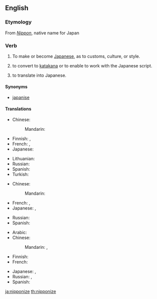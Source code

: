 ==English==

===Etymology===
From ''[[Nippon]]'', native name for Japan

===Verb===
{{en-verb|nipponiz|ing}}

# {{transitive}} To make or become [[Japanese]], as to customs, culture, or style.
# {{transitive}} to convert to [[katakana]] or to enable to work with the Japanese script.
# {{transitive}} to translate into Japanese.

====Synonyms====
* [[japanise]]

====Translations====
{{trans-top|to make or become more Japanese}}
* Chinese:
*: Mandarin: {{t-|cmn|日本化|tr=Rìběnhuà|sc=Hani}}
* Finnish: {{qualifier|transitive}} {{t-|fi|japanisoida}}, {{qualifier|intransitive}} {{t-|fi|japanisoitua}}
* French: {{t-|fr|nipponiser}}, {{t+|fr|japoniser}}
* Japanese: {{t-|ja|日本化|alt=日本化する|tr=にほんかする, Nihonka-suru}}
{{trans-mid}}
* Lithuanian: {{t-|lt|japoninti}}
* Russian: {{t-|ru|японизировать|tr=japonizírovat'}}
* Spanish: {{t-|es|niponizar}}
* Turkish: {{t-|tr|japonlaştırmak}}
{{trans-bottom}}

{{trans-top|to convert to Katakana or to enable to work with the Japanese script}}
* Chinese:
*: Mandarin: {{t-|cmn|日本化|tr=Rìběnhuà|sc=Hani}}
* French: {{t-|fr|nipponiser}}, {{t+|fr|japoniser}}
* Japanese: {{t-|ja|日本化|alt=日本化する|tr=にほんかする, Nihonka-suru}}, {{t-|ja|仮名書きする|tr=かながきする, kanagaki-suru}}
{{trans-mid}}
* Russian: {{t-|ru|японизировать|tr=japonizírovat'}}
* Spanish: {{t-|es|niponizar}}
{{trans-bottom}}

{{trans-top|to translate into Japanese}}
* Arabic: {{t-|ar|ترجم إلى اليابانية|tr=tarjama 'ila al-yabaníyya}}
* Chinese:
*: Mandarin: {{t|cmn|翻譯成日語|sc=Hani}}, {{t|cmn|翻译成日语|tr=fānyì chéng Rìyǔ|sc=Hani}}
* Finnish: {{t+|fi|japanintaa}}
* French: {{t-|fr|traduire en japonais}}
{{trans-mid}}
* Japanese: {{t-|ja|日本語に翻訳する|tr=にほんごにほんやくする, Nihongo-ni hon'yaku-suru}}, {{t-|ja|和訳する|tr=わやくする, Wayaku-suru}}
* Russian: {{t-|ru|переводить на японский|tr=perevodít' na japónskij}}, {{t-|ru|перевести на японский|tr=perevestí na japónskij}}
* Spanish: {{t-|es|traducir a japonés}}
{{trans-bottom}}

[[ja:nipponize]]
[[th:nipponize]]